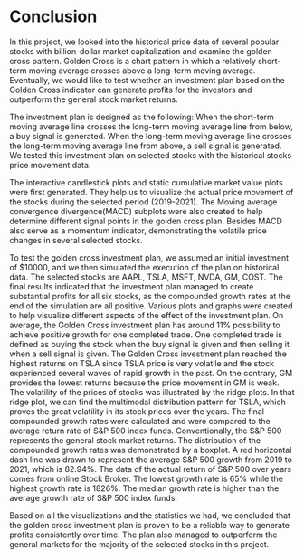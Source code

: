 # Conclusion

In this project, we looked into the historical price data of several popular stocks with billion-dollar market capitalization and examine the golden cross pattern. Golden Cross is a chart pattern in which a relatively short-term moving average crosses above a long-term moving average. Eventually, we would like to test whether an investment plan based on the Golden Cross indicator can generate profits for the investors and outperform the general stock market returns. 

The investment plan is designed as the following: When the short-term moving average line crosses the long-term moving average line from below, a buy signal is generated. When the long-term moving average line crosses the long-term moving average line from above, a sell signal is generated. We tested this investment plan on selected stocks with the historical stocks price movement data. 

The interactive candlestick plots and static cumulative market value plots were first generated. They help us to visualize the actual price movement of the stocks during the selected period (2019-2021). The Moving average convergence divergence(MACD) subplots were also created to help determine different signal points in the golden cross plan. Besides MACD also serve as a momentum indicator, demonstrating the volatile price changes in several selected stocks.

To test the golden cross investment plan, we assumed an initial investment of $10000, and we then simulated the execution of the plan on historical data. The selected stocks are AAPL, TSLA, MSFT, NVDA, GM, COST. The final results indicated that the investment plan managed to create substantial profits for all six stocks, as the compounded growth rates at the end of the simulation are all positive. Various plots and graphs were created to help visualize different aspects of the effect of the investment plan. On average, the Golden Cross investment plan has around 11% possibility to achieve positive growth for one completed trade. One completed trade is defined as buying the stock when the buy signal is given and then selling it when a sell signal is given. The Golden Cross investment plan reached the highest returns on TSLA since TSLA price is very volatile and the stock experienced several waves of rapid growth in the past. On the contrary, GM provides the lowest returns because the price movement in GM is weak. The volatility of the prices of stocks was illustrated by the ridge plots. In that ridge plot, we can find the multimodal distribution pattern for TSLA, which proves the great volatility in its stock prices over the years. The final compounded growth rates were calculated and were compared to the average return rate of S&P 500 index funds. Conventionally, the S&P 500 represents the general stock market returns. The distribution of the compounded growth rates was demonstrated by a boxplot. A red horizontal dash line was drawn to represent the average S&P 500 growth from 2019 to 2021, which is 82.94%. The data of the actual return of S&P 500 over years comes from online Stock Broker. The lowest growth rate is 65% while the highest growth rate is 1826%. The median growth rate is higher than the average growth rate of S&P 500 index funds. 

Based on all the visualizations and the statistics we had, we concluded that the golden cross investment plan is proven to be a reliable way to generate profits consistently over time. The plan also managed to outperform the general markets for the majority of the selected stocks in this project. 

